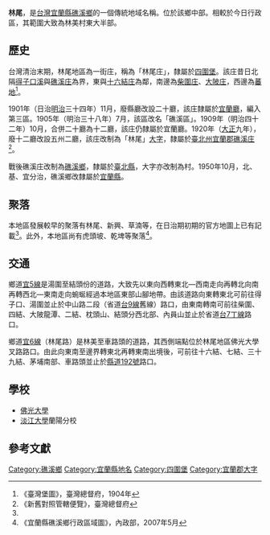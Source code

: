 {{noteTA
|1 = zh-cn:庄; zh-hk:庄; zh-tw:庄;
}}
'''林尾'''，是[[台灣|台灣]][[宜蘭縣|宜蘭縣]][[礁溪鄉|礁溪鄉]]的一個傳統地域名稱。位於該鄉中部。相較於今日行政區，其範圍大致為林美村東大半部。

==歷史==
台灣清治末期，林尾地區為一街庄，稱為「林尾庄」，隸屬於[[四圍堡|四圍堡]]。該庄昔日北隔[[得子口溪|得子口溪]]與[[礁溪_(大字)|礁溪庄]]為界，東與[[十六結庄|十六結庄]]為鄰，南邊為[[柴圍庄|柴圍庄]]、[[大陂_(宜蘭縣)|大陂庄]]，西邊為[[蕃地|蕃地]]<ref name="臺灣堡圖">《臺灣堡圖》，臺灣總督府，1904年</ref>。

1901年（日治[[明治|明治]]三十四年）11月，廢縣廳改設二十廳，該庄隸屬於[[宜蘭廳|宜蘭廳]]，編入第三區。1905年（明治三十八年）7月，該區改名「礁溪區」。1909年（明治四十二年）10月，合併二十廳為十二廳，該庄仍隸屬於宜蘭廳。1920年（[[大正|大正]]九年），廢十二廳改設五州二廳，該庄改制為「林尾」[[大字|大字]]，隸屬於[[臺北州|臺北州]][[宜蘭郡|宜蘭郡]][[礁溪庄|礁溪庄]]<ref>《新舊對照管轄便覽》，臺灣總督府</ref>。

戰後礁溪庄改制為[[礁溪鄉|礁溪鄉]]，隸屬於[[臺北縣|臺北縣]]，大字亦改制為村。1950年10月，北、基、宜分治，礁溪鄉改隸屬於[[宜蘭縣|宜蘭縣]]。

==聚落==
本地區發展較早的聚落有林尾、新興、草湳等，在日治期初期的官方地圖上已有記載<ref name="臺灣堡圖"/>。此外，本地區尚有虎頭坡、乾埤等聚落<ref>《宜蘭縣礁溪鄉行政區域圖》，內政部，2007年5月</ref>。

==交通==
鄉道[[宜5線|宜5線]]是湯圍至結頭份的道路，大致先以東向西轉東北—西南走向再轉北向南再轉西北—東南走向蜿蜒經過本地區東部山腳地帶。由該道路向東轉東北可前往得子口、湯圍並止於中山路二段（省道[[台9線|台9線]]舊線）路口，由東南轉南可前往柴圍、四結、大陂龍潭、二結、枕頭山、結頭分西北部、內員山並止於省道[[台7丁線|台7丁線]]路口。

鄉道[[宜6線|宜6線]]（林尾路）是林美至車路頭的道路，其西側端點位於林尾地區佛光大學叉路路口。由此向東南至邊界轉東北再轉東南出境後，可前往十六結、七結、三十九結、茅埔南部、車路頭並止於[[縣道192號|縣道192號]]路口。

==學校==
*[[佛光大學|佛光大學]]
*[[淡江大學|淡江大學]]蘭陽分校

==參考文獻==
{{reflist}}

{{宜蘭郡}}

[[Category:礁溪鄉|Category:礁溪鄉]]
[[Category:宜蘭縣地名|Category:宜蘭縣地名]]
[[Category:四圍堡|Category:四圍堡]]
[[Category:宜蘭郡大字|Category:宜蘭郡大字]]